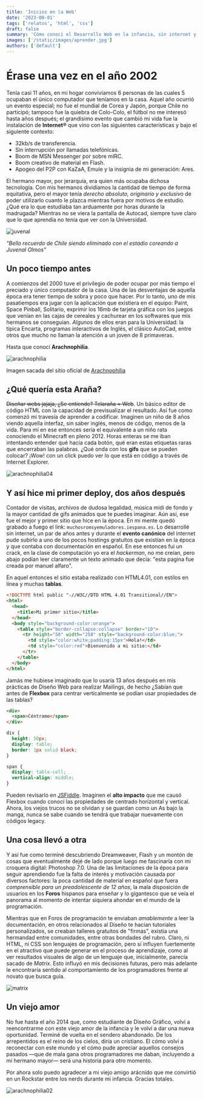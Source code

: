 ```yaml
---
title: 'Inicios en la Web'
date: '2023-08-01'
tags: ['relatos', 'html', 'css']
draft: false
summary: 'Cómo conocí el Desarrollo Web en la infancia, sin internet y sin tener idea de lo que el futuro que deparaba.'
images: ['/static/images/aprender.jpg']
authors: ['default']
---
```


# Érase una vez en el año 2002

Tenía casi 11 años, en mi hogar convivíamos 6 personas de las cuales 5 ocupaban el único computador que teníamos en la casa. Aquel año ocurrió un evento especial; no fue el mundial de Corea y Japón, porque Chile no participó; tampoco fue la quiebra de Colo-Colo, el fútbol no me interesó hasta años después; el grandísimo evento que cambió mi vida fue la instalación de **Internet®** que vino con las siguientes características y bajo el siguiente contexto:

- 32kb/s de transferencia.
- Sin interrupción por llamadas telefónicas.
- Boom de MSN Messenger por sobre mIRC.
- Boom creativo de material en Flash.
- Apogeo del P2P con KaZaA, Emule y la insignia de mi generación: Ares.

El hermano mayor, por jerarquía, era quien más ocupaba dichosa tecnología. Con mis hermanos dividíamos la cantidad de tiempo de forma equitativa, pero el mayor tenía _derecho absoluto, originario y exclusivo_ de poder utilizarlo cuanto le plazca mientras fuera por motivos de estudio. ¿Qué era lo que estudiaba tan arduamente por horas durante la madrugada? Mientras no se viera la pantalla de Autocad, siempre tuve claro que lo que aprendía no tenía que ver con la Universidad.

![juvenal](/static/images/arach00.jpg)

_"Bello recuerdo de Chile siendo eliminado con el estadio coreando a Juvenal Olmos"_

## Un poco tiempo antes

A comienzos del 2000 tuve el privilegio de poder ocupar por más tiempo el preciado y único computador de la casa. Una de las desventajas de aquella época era tener tiempo de sobra y poco que hacer. Por lo tanto, uno de mis pasatiempos era jugar con la aplicación que existiera en el equipo: Paint, Space Pinball, Solitario, exprimir los 16mb de tarjeta gráfica con los juegos que venían en las cajas de cereales y cachurear en los softwares que mis hermanos se conseguían. _Algunos_ de ellos eran para la Universidad: la típica Encarta, programas interactivos de Inglés, el clásico AutoCad, entre otros que mucho no llaman la atención a un joven de 8 primaveras.

Hasta que conocí **Arachnophilia**.

![arachnophilia](/static/images/arach01.png)

Imagen sacada del sitio oficial de [Arachnophilia](https://arachnoid.com/arachnophilia/)

## ¿Qué quería esta Araña?

~~Diseñar webs jajaja, ¿Se entiende? Telaraña = Web~~. Un básico editor de código HTML con la capacidad de previsualizar el resultado. Así fue como comenzó mi travesía de aprender a codificar. Imaginen un niño de 8 años viendo aquella interfaz, sin saber inglés, menos de código, menos de la vida. Para mí en ese entonces sería el equivalente a un niño rata conociendo el Minecraft en pleno 2012. Horas enteras se me iban intentando entender qué hacía cada botón, qué eran estas etiquetas raras que encerraban las palabras. ¿Qué onda con los **gifs** que se pueden colocar? ¡Wow! con un click puedo ver lo que está en código a través de Internet Explorer.

![arachnophilia04](/static/images/arach05.gif)

## Y así hice mi primer deploy, dos años después

Contador de visitas, archivos de dudosa legalidad, música midi de fondo y la mayor cantidad de gifs animados que te puedes imaginar. Aún así, ese fue el mejor y primer sitio que hice en la época. En mi mente quedó grabado a fuego el link: `muchosromsyemuladores.iespana.es`. Lo desarrollé sin internet, un par de años antes y durante el **evento canónico** del internet pude subirlo a uno de los pocos hostings gratuitos que existían en la época y que contaba con documentación en español. En ese entonces fui un crack, en la clase de computación yo era el _hackerman_, no me creían, pero abajo podían leer claramente un texto animado que decía: "esta pagina fue creada por manuel alfaro".

En aquel entonces el sitio estaba realizado con HTML4.01, con estilos en línea y muchas **tablas**.

```html
<!DOCTYPE html public "-//W3C//DTD HTML 4.01 Transitional//EN">
<html>
  <head>
    <title>Mi primer sitio</title>
  </head>
  <body style="background-color:orange">
    <table style="border-collapse:collapse" border="10">
      <tr height="50" width="250" style="background-color:blue;">
        <td style="color:white;padding:15px">Hola!</td>
        <td style="color:red">Bienvenido a mi sitio:</td>
      </tr>
    </table>
  </body>
</html>
```

Jamás me hubiese imaginado que lo usaría 13 años después en mis prácticas de Diseño Web para realizar Mailings, de hecho ¿Sabían que antes de **Flexbox** para centrar verticalmente se podían usar propiedades de las tablas?

```html
<div>
  <span>Céntrame</span>
</div>
```

```css
div {
  height: 50px;
  display: table;
  border: 1px solid black;
}

span {
  display: table-cell;
  vertical-align: middle;
}
```

Pueden revisarlo en [JSFiddle](https://jsfiddle.net/manudv/3rez7pLo/). Imaginen el **alto impacto** que me causó Flexbox cuando conocí las propiedades de centrado horizontal y vertical. Ahora, los viejos trucos no se olvidan y se guardan como un As bajo la manga, nunca se sabe cuando se tendrá que trabajar nuevamente con códigos legacy.

## Una cosa llevó a otra

Y así fue como terminé descubriendo Dreamweaver, Flash y un montón de cosas que eventualmente dejé de lado porque luego me fascinaría con mi croquera digital: Photoshop 7.0. Una de las limitaciones de la época para seguir aprendiendo fue la falta de interés y motivación causada por diversos factores: la poca cantidad de material en español que fuera _comprensible para un preadolescente de 12 años_, la mala disposición de usuarios en los **Foros** hispanos para enseñar y lo gigantesco que se veía el panorama al momento de intentar siquiera ahondar en el mundo de la programación.

Mientras que en Foros de programación te enviaban _amablemente_ a leer la documentación, en otros relacionados al Diseño te hacían tutoriales personalizados, se creaban talleres gratuitos de "firmas", existía una hermandad entre comunidades, entre otras bondades del rubro. Claro, ni HTML, ni CSS son lenguajes de programación, pero sí influyen fuertemente en el atractivo que puede generar en el proceso de aprendizaje, como al ver resultados visuales de algo de un lenguaje que, inicialmente, parecía sacado de _Matrix_. Esto influyó en mis decisiones futuras, pero más adelante le encontraría sentido al comportamiento de los programadores frente al novato que busca guía.

![matrix](/static/images/arach06.jpg)

## Un viejo amor

No fue hasta el año 2014 que, como estudiante de Diseño Gráfico, volví a reencontrarme con este viejo amor de la infancia y le volví a dar una nueva oportunidad. Terminé de vuelta en el sendero abandonado. De los arrepentidos es el reino de los cielos, diría un cristiano. El cómo volví a reconectar con este mundo y el cómo pude apreciar aquellos consejos pasados —que de mala gana otros programadores me daban, incluyendo a mi hermano mayor— será una historia para otro momento.

Por ahora solo puedo agradecer a mi viejo amigo arácnido que me convirtió en un Rockstar entre los nerds durante mi infancia. Gracias totales.

![arachnophilia02](/static/images/arach02.png)
